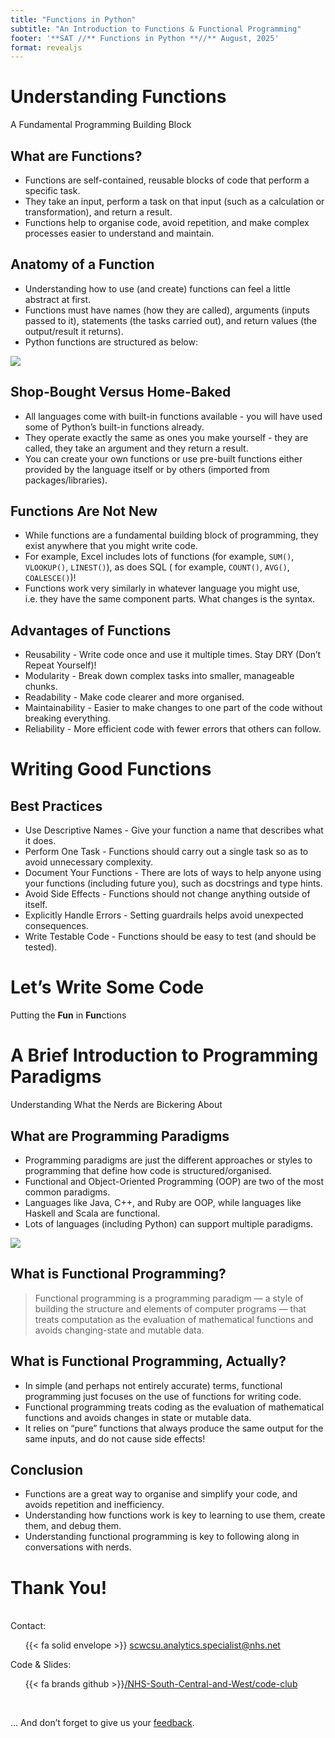 ```yaml
---
title: "Functions in Python"
subtitle: "An Introduction to Functions & Functional Programming"
footer: '**SAT //** Functions in Python **//** August, 2025'
format: revealjs
---
```


# Understanding Functions {data-background-color="#425563" data-verticator="#E8EDEE"}

A Fundamental Programming Building Block

## What are Functions? {.center}

- Functions are self-contained, reusable blocks of code that perform a specific task.
- They take an input, perform a task on that input (such as a calculation or transformation), and return a result.
- Functions help to organise code, avoid repetition, and make complex processes easier to understand and maintain.

## Anatomy of a Function {.center}

- Understanding how to use (and create) functions can feel a little abstract at first.
- Functions must have names (how they are called), arguments (inputs passed to it), statements (the tasks carried out), and return values (the output/result it returns).
- Python functions are structured as below:

![](images/function-diagram.webp){fig-align="center"}

## Shop-Bought Versus Home-Baked {.center}

- All languages come with built-in functions available - you will have used some of Python's built-in functions already.
- They operate exactly the same as ones you make yourself - they are called, they take an argument and they return a result.
- You can create your own functions or use pre-built functions either provided by the language itself or by others (imported from packages/libraries).

## Functions Are Not New {.center}

- While functions are a fundamental building block of programming, they exist anywhere that you might write code.
- For example, Excel includes lots of functions (for example, `SUM()`, `VLOOKUP()`, `LINEST()`), as does SQL ( for example, `COUNT()`, `AVG()`, `COALESCE()`)!
- Functions work very similarly in whatever language you might use, i.e. they have the same component parts. What changes is the syntax.

## Advantages of Functions {.center}

- Reusability - Write code once and use it multiple times. Stay DRY (Don't Repeat Yourself)!
- Modularity - Break down complex tasks into smaller, manageable chunks.
- Readability - Make code clearer and more organised.
- Maintainability - Easier to make changes to one part of the code without breaking everything.
- Reliability - More efficient code with fewer errors that others can follow.

# Writing Good Functions {data-background-color="#425563" data-verticator="#E8EDEE"}

## Best Practices {.center}

- Use Descriptive Names - Give your function a name that describes what it does.
- Perform One Task - Functions should carry out a single task so as to avoid unnecessary complexity.
- Document Your Functions - There are lots of ways to help anyone using your functions (including future you), such as docstrings and type hints.
- Avoid Side Effects - Functions should not change anything outside of itself.
- Explicitly Handle Errors - Setting guardrails helps avoid unexpected consequences.
- Write Testable Code - Functions should be easy to test (and should be tested).

# Let's Write Some Code {data-background-color="#425563" data-verticator="#E8EDEE"}

Putting the **Fun** in **Fun**ctions

# A Brief Introduction to Programming Paradigms {data-background-color="#425563" data-verticator="#E8EDEE"}

Understanding What the Nerds are Bickering About

## What are Programming Paradigms {.center}

- Programming paradigms are just the different approaches or styles to programming that define how code is structured/organised.
- Functional and Object-Oriented Programming (OOP) are two of the most common paradigms.
- Languages like Java, C++, and Ruby are OOP, while languages like Haskell and Scala are functional.
- Lots of languages (including Python) can support multiple paradigms.

![](images/paradigms.webp){fig-align="center"}

## What is Functional Programming? {.center}

> Functional programming is a programming paradigm — a style of building the structure and elements of computer programs — that treats computation as the evaluation of mathematical functions and avoids changing-state and mutable data.

## What is Functional Programming, Actually? {.center}

- In simple (and perhaps not entirely accurate) terms, functional programming just focuses on the use of functions for writing code.
- Functional programming treats coding as the evaluation of mathematical functions and avoids changes in state or mutable data.
- It relies on "pure" functions that always produce the same output for the same inputs, and do not cause side effects!

## Conclusion {.center}

- Functions are a great way to organise and simplify your code, and avoids repetition and inefficiency.
- Understanding how functions work is key to learning to use them, create them, and debug them.
- Understanding functional programming is key to following along in conversations with nerds.


# Thank You! {.center}

<br>
Contact:
<br>

<ul >
{{< fa solid envelope >}} [scwcsu.analytics.specialist@nhs.net](mailto:scwcsu.analytics.specialist@nhs.net)
</ul>


Code & Slides:
<br>

<ul >
{{< fa brands github >}}[/NHS-South-Central-and-West/code-club](https://github.com/nhs-south-central-and-west/code-club)
</ul>
<br>

... And don't forget to give us your [feedback](https://forms.office.com/e/g9fnSVPRwE).
